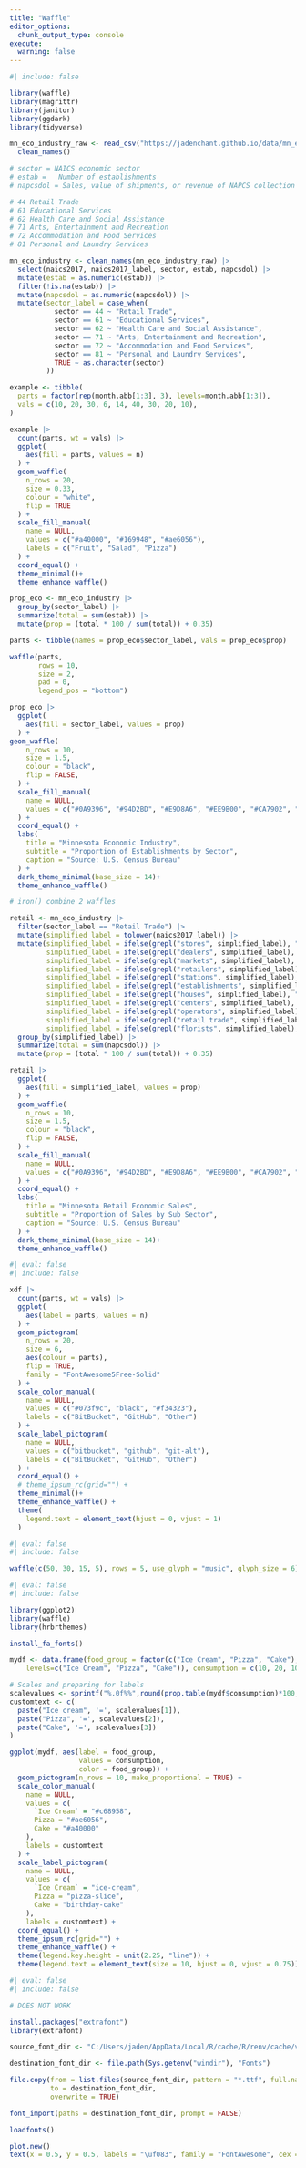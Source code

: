 ```yaml
---
title: "Waffle"
editor_options: 
  chunk_output_type: console
execute:
  warning: false
---
```


```r
#| include: false

library(waffle)
library(magrittr)
library(janitor)
library(ggdark)
library(tidyverse)

mn_eco_industry_raw <- read_csv("https://jadenchant.github.io/data/mn_eco_industry2017.csv") |>
  clean_names()

# sector = NAICS economic sector 
# estab =	Number of establishments
# napcsdol = Sales, value of shipments, or revenue of NAPCS collection code ($1,000)

# 44 Retail Trade
# 61 Educational Services
# 62 Health Care and Social Assistance
# 71 Arts, Entertainment and Recreation
# 72 Accommodation and Food Services
# 81 Personal and Laundry Services
```

```r
mn_eco_industry <- clean_names(mn_eco_industry_raw) |>
  select(naics2017, naics2017_label, sector, estab, napcsdol) |>
  mutate(estab = as.numeric(estab)) |>
  filter(!is.na(estab)) |>
  mutate(napcsdol = as.numeric(napcsdol)) |>
  mutate(sector_label = case_when(
           sector == 44 ~ "Retail Trade",
           sector == 61 ~ "Educational Services",
           sector == 62 ~ "Health Care and Social Assistance",
           sector == 71 ~ "Arts, Entertainment and Recreation",
           sector == 72 ~ "Accommodation and Food Services",
           sector == 81 ~ "Personal and Laundry Services",
           TRUE ~ as.character(sector)
         ))
```


```r
example <- tibble(
  parts = factor(rep(month.abb[1:3], 3), levels=month.abb[1:3]),
  vals = c(10, 20, 30, 6, 14, 40, 30, 20, 10),
)

example |>
  count(parts, wt = vals) |>
  ggplot(
    aes(fill = parts, values = n)
  ) +
  geom_waffle(
    n_rows = 20,
    size = 0.33, 
    colour = "white",
    flip = TRUE
  ) +
  scale_fill_manual(
    name = NULL,
    values = c("#a40000", "#169948", "#ae6056"),
    labels = c("Fruit", "Salad", "Pizza")
  ) +
  coord_equal() +
  theme_minimal()+
  theme_enhance_waffle()
```


```r
prop_eco <- mn_eco_industry |>
  group_by(sector_label) |>
  summarize(total = sum(estab)) |>
  mutate(prop = (total * 100 / sum(total)) + 0.35)

parts <- tibble(names = prop_eco$sector_label, vals = prop_eco$prop)

waffle(parts, 
       rows = 10,
       size = 2,
       pad = 0,
       legend_pos = "bottom")

prop_eco |>
  ggplot(
    aes(fill = sector_label, values = prop)
  ) +
geom_waffle(
    n_rows = 10,
    size = 1.5, 
    colour = "black",
    flip = FALSE,
  ) +
  scale_fill_manual(
    name = NULL,
    values = c("#0A9396", "#94D2BD", "#E9D8A6", "#EE9B00", "#CA7902", "#9B2226")
  ) +
  coord_equal() +
  labs(
    title = "Minnesota Economic Industry",
    subtitle = "Proportion of Establishments by Sector",
    caption = "Source: U.S. Census Bureau"
  ) +
  dark_theme_minimal(base_size = 14)+
  theme_enhance_waffle()

# iron() combine 2 waffles
```


```r
retail <- mn_eco_industry |>
  filter(sector_label == "Retail Trade") |>
  mutate(simplified_label = tolower(naics2017_label)) |>
  mutate(simplified_label = ifelse(grepl("stores", simplified_label), "Stores", simplified_label),
         simplified_label = ifelse(grepl("dealers", simplified_label), "Dealers", simplified_label),
         simplified_label = ifelse(grepl("markets", simplified_label), "Markets", simplified_label),
         simplified_label = ifelse(grepl("retailers", simplified_label), "Retailers", simplified_label),
         simplified_label = ifelse(grepl("stations", simplified_label), "Stations", simplified_label),
         simplified_label = ifelse(grepl("establishments", simplified_label), "Establishments", simplified_label),
         simplified_label = ifelse(grepl("houses", simplified_label), "Houses", simplified_label),
         simplified_label = ifelse(grepl("centers", simplified_label), "Centers", simplified_label),
         simplified_label = ifelse(grepl("operators", simplified_label), "Operators", simplified_label),
         simplified_label = ifelse(grepl("retail trade", simplified_label), "Retailers", simplified_label),
         simplified_label = ifelse(grepl("florists", simplified_label), "Stores", simplified_label)) |>
  group_by(simplified_label) |>
  summarize(total = sum(napcsdol)) |>
  mutate(prop = (total * 100 / sum(total)) + 0.35)
```


```r
retail |>
  ggplot(
    aes(fill = simplified_label, values = prop)
  ) +
  geom_waffle(
    n_rows = 10,
    size = 1.5, 
    colour = "black",
    flip = FALSE,
  ) +
  scale_fill_manual(
    name = NULL,
    values = c("#0A9396", "#94D2BD", "#E9D8A6", "#EE9B00", "#CA7902", "#9B2226")
  ) +
  coord_equal() +
  labs(
    title = "Minnesota Retail Economic Sales",
    subtitle = "Proportion of Sales by Sub Sector",
    caption = "Source: U.S. Census Bureau"
  ) +
  dark_theme_minimal(base_size = 14)+
  theme_enhance_waffle()
```








































```r
#| eval: false
#| include: false

xdf |>
  count(parts, wt = vals) |>
  ggplot(
    aes(label = parts, values = n)
  ) +
  geom_pictogram(
    n_rows = 20, 
    size = 6, 
    aes(colour = parts), 
    flip = TRUE,
    family = "FontAwesome5Free-Solid"
  ) +
  scale_color_manual(
    name = NULL,
    values = c("#073f9c", "black", "#f34323"),
    labels = c("BitBucket", "GitHub", "Other")
  ) +
  scale_label_pictogram(
    name = NULL,
    values = c("bitbucket", "github", "git-alt"),
    labels = c("BitBucket", "GitHub", "Other")
  ) +
  coord_equal() +
  # theme_ipsum_rc(grid="") +
  theme_minimal()+
  theme_enhance_waffle() +
  theme(
    legend.text = element_text(hjust = 0, vjust = 1)
  )
```

```r
#| eval: false
#| include: false

waffle(c(50, 30, 15, 5), rows = 5, use_glyph = "music", glyph_size = 6)
```

```r
#| eval: false
#| include: false

library(ggplot2)
library(waffle)
library(hrbrthemes)

install_fa_fonts()

mydf <- data.frame(food_group = factor(c("Ice Cream", "Pizza", "Cake"),
    levels=c("Ice Cream", "Pizza", "Cake")), consumption = c(10, 20, 10))

# Scales and preparing for labels
scalevalues <- sprintf("%.0f%%",round(prop.table(mydf$consumption)*100, 3))
customtext <- c(
  paste("Ice cream", '=', scalevalues[1]),
  paste("Pizza", '=', scalevalues[2]),
  paste("Cake", '=', scalevalues[3])
)

ggplot(mydf, aes(label = food_group, 
                 values = consumption, 
                 color = food_group)) +
  geom_pictogram(n_rows = 10, make_proportional = TRUE) +
  scale_color_manual(
    name = NULL,
    values = c(
      `Ice Cream` = "#c68958",
      Pizza = "#ae6056",
      Cake = "#a40000"
    ),
    labels = customtext
  ) +
  scale_label_pictogram(
    name = NULL,
    values = c(
      `Ice Cream` = "ice-cream",
      Pizza = "pizza-slice",
      Cake = "birthday-cake"
    ), 
    labels = customtext) +
  coord_equal() +
  theme_ipsum_rc(grid="") +
  theme_enhance_waffle() +
  theme(legend.key.height = unit(2.25, "line")) +
  theme(legend.text = element_text(size = 10, hjust = 0, vjust = 0.75))
```

```r
#| eval: false
#| include: false

# DOES NOT WORK

install.packages("extrafont")
library(extrafont)

source_font_dir <- "C:/Users/jaden/AppData/Local/R/cache/R/renv/cache/v5/R-4.3/x86_64-w64-mingw32/waffle/1.0.2/b4a5d1a3036a7e6a63439b16b3ad39fc/waffle/fonts"

destination_font_dir <- file.path(Sys.getenv("windir"), "Fonts")

file.copy(from = list.files(source_font_dir, pattern = "*.ttf", full.names = TRUE), 
          to = destination_font_dir, 
          overwrite = TRUE)

font_import(paths = destination_font_dir, prompt = FALSE)

loadfonts()

plot.new()
text(x = 0.5, y = 0.5, labels = "\uf083", family = "FontAwesome", cex = 5, col = "darkblue")
```

